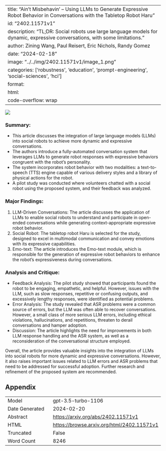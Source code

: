 
---
title: "Ain't Misbehavin' -- Using LLMs to Generate Expressive Robot Behavior in Conversations with the Tabletop Robot Haru"
id: "2402.11571v1"
description: "TL;DR: Social robots use large language models for dynamic, expressive conversations, with some limitations."
author: Zining Wang, Paul Reisert, Eric Nichols, Randy Gomez
date: "2024-02-18"
image: "../../img/2402.11571v1/image_1.png"
categories: ['robustness', 'education', 'prompt-engineering', 'social-sciences', 'hci']
format:
  html:
    code-overflow: wrap
---

![](../../img/2402.11571v1/image_1.png)

### Summary:
- This article discusses the integration of large language models (LLMs) into social robots to achieve more dynamic and expressive conversations.
- The authors introduce a fully-automated conversation system that leverages LLMs to generate robot responses with expressive behaviors congruent with the robot’s personality.
- The system incorporates robot behavior with two modalities: a text-to-speech (TTS) engine capable of various delivery styles and a library of physical actions for the robot.
- A pilot study was conducted where volunteers chatted with a social robot using the proposed system, and their feedback was analyzed.

### Major Findings:
1. LLM-Driven Conversations: The article discusses the application of LLMs to enable social robots to understand and participate in open-ended conversations while generating context-appropriate expressive robot behavior.
2. Social Robot: The tabletop robot Haru is selected for the study, designed to excel in multimodal communication and convey emotions with its expressive capabilities.
3. Emo-text: The article introduces the Emo-text module, which is responsible for the generation of expressive robot behaviors to enhance the robot's expressiveness during conversations.

### Analysis and Critique:
- Feedback Analysis: The pilot study showed that participants found the robot to be engaging, empathetic, and helpful. However, issues with the LLM, such as slow responses, repetitive or confusing outputs, and excessively lengthy responses, were identified as potential problems.
- Error Analysis: The study revealed that ASR problems were a common source of errors, but the LLM was often able to recover conversations. However, a small class of more serious LLM errors, including ethical violations, hallucinations, and repetitions, threaten to derail conversations and hamper adoption.
- Discussion: The article highlights the need for improvements in both LLM response handling and the ASR system, as well as a reconsideration of the conversational structure employed.

Overall, the article provides valuable insights into the integration of LLMs into social robots for more dynamic and expressive conversations. However, it also raises important issues related to LLM errors and ASR problems that need to be addressed for successful adoption. Further research and refinement of the proposed system are recommended.

## Appendix

|          |          |
|----------|----------|
| Model     | gpt-3.5-turbo-1106       |
| Date Generated     | 2024-02-20       |
| Abstract | [https://arxiv.org/abs/2402.11571v1](https://arxiv.org/abs/2402.11571v1)        |
| HTML     | [https://browse.arxiv.org/html/2402.11571v1](https://browse.arxiv.org/html/2402.11571v1)       |
| Truncated       | False       |
| Word Count       | 8246       |